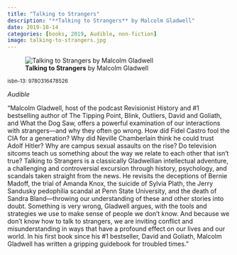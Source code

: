 ```yaml
---
title: "Talking to Strangers"
description: "**Talking to Strangers** by Malcolm Gladwell"
date: 2019-10-14
categories: [books, 2019, Audible, non-fiction]
image: talking-to-strangers.jpg
---
```

![**Talking to Strangers** by Malcolm Gladwell](talking-to-strangers.jpg){fig-align="left"}

<sup>isbn-13: 9780316478526</sup>

*Audible*

"Malcolm Gladwell, host of the podcast Revisionist History and #1
bestselling author of The Tipping Point, Blink, Outliers, David and
Goliath, and What the Dog Saw, offers a powerful examination of our
interactions with strangers---and why they often go wrong. How did Fidel
Castro fool the CIA for a generation? Why did Neville Chamberlain think he
could trust Adolf Hitler? Why are campus sexual assaults on the rise? Do
television sitcoms teach us something about the way we relate to each other
that isn't true? Talking to Strangers is a classically Gladwellian
intellectual adventure, a challenging and controversial excursion through
history, psychology, and scandals taken straight from the news. He revisits
the deceptions of Bernie Madoff, the trial of Amanda Knox, the suicide of
Sylvia Plath, the Jerry Sandusky pedophilia scandal at Penn State
University, and the death of Sandra Bland---throwing our understanding of
these and other stories into doubt. Something is very wrong, Gladwell
argues, with the tools and strategies we use to make sense of people we
don't know. And because we don't know how to talk to strangers, we are
inviting conflict and misunderstanding in ways that have a profound effect
on our lives and our world. In his first book since his #1 bestseller,
David and Goliath, Malcolm Gladwell has written a gripping guidebook for
troubled times."